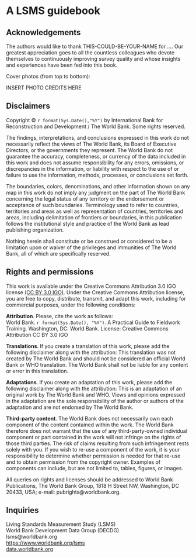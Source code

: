 # A LSMS guidebook {-} 

## Acknowledgements {-}

<!--# This guidebook was made possible by the generous funding from...... -->The authors would like to thank THIS-COULD-BE-YOUR-NAME for ....  Our greatest appreciation goes to all the countless colleagues who devote themselves to continuously improving survey quality and whose insights and experiences have been fed into this book. 

Cover photos (from top to bottom): 

INSERT PHOTO CREDITS HERE

## Disclaimers {-}

Copyright © `r format(Sys.Date(),"%Y")` by International Bank for Reconstruction and Development / The World Bank. Some rights reserved.  

The findings, interpretations, and conclusions expressed in this work do not necessarily reflect the views of The World Bank, its Board of Executive Directors, or the governments they represent. The World Bank do not guarantee the accuracy, completeness, or currency of the data included in this work and does not assume responsibility for any errors, omissions, or discrepancies in the information, or liability with respect to the use of or failure to use the information, methods, processes, or conclusions set forth.  

The boundaries, colors, denominations, and other information shown on any map in this work do not imply any judgment on the part of The World Bank concerning the legal status of any territory or the endorsement or acceptance of such boundaries. Terminology used to refer to countries, territories and areas as well as representation of countries, territories and areas, including delimitation of frontiers or boundaries, in this publication follows the institutional style and practice of the World Bank as lead publishing organization. 

Nothing herein shall constitute or be construed or considered to be a limitation upon or waiver of the privileges and immunities of The World Bank, all of which are specifically reserved. 

## Rights and permissions {-}

This work is available under the Creative Commons Attribution 3.0 IGO license [(CC BY 3.0 IGO)](https://creativecommons.org/licenses/by/3.0/igo/){target="_blank"}. Under the Creative Commons Attribution license, you are free to copy, distribute, transmit, and adapt this work, including for commercial purposes, under the following conditions: 

 
**Attribution**. Please, cite the work as follows:  
World Bank. `r format(Sys.Date(), "%Y")`. A Practical Guide to Fieldwork Training. Washington, DC: World Bank. License: Creative Commons Attribution CC BY 3.0 IGO 

**Translations**. If you create a translation of this work, please add the following disclaimer along with the attribution: This translation was not created by The World Bank and should not be considered an official World Bank or WHO translation. The World Bank shall not be liable for any content or error in this translation. 

**Adaptations**. If you create an adaptation of this work, please add the following disclaimer along with the attribution: This is an adaptation of an original work by The World Bank and WHO. Views and opinions expressed in the adaptation are the sole responsibility of the author or authors of the adaptation and are not endorsed by The World Bank. 

**Third-party content**. The World Bank does not necessarily own each component of the content contained within the work. The World Bank therefore does not warrant that the use of any third-party-owned individual component or part contained in the work will not infringe on the rights of those third parties. The risk of claims resulting from such infringement rests solely with you. If you wish to re-use a component of the work, it is your responsibility to determine whether permission is needed for that re-use and to obtain permission from the copyright owner. Examples of components can include, but are not limited to, tables, figures, or images. 

All queries on rights and licenses should be addressed to World Bank Publications, The World Bank Group, 1818 H Street NW, Washington, DC 20433, USA; e-mail: pubrights@worldbank.org. 

## Inquiries {-} 

Living Standards Measurement Study (LSMS)  
World Bank Development Data Group (DECDG)  
lsms@worldbank.org  
[https://www.worldbank.org/lsms](https://www.worldbank.org/lsms){target="_blank"}  
[data.worldbank.org](https://www.data.worldbank.org){target="_blank"} 

